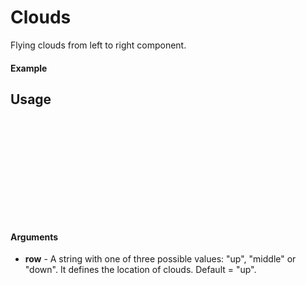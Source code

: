 
<Meta of={Clouds} title="Clouds" />

# Clouds

Flying clouds from left to right component.

#### Example

<Canvas of={Clouds.Up} />

## Usage

```ts
import {Clouds} from "react-lovely-animations";

const Example = () => {
    return (
        <Clouds>
            <div>Just an example</div>
        </Clouds>
    );
};

export default Example;
```

#### Arguments

- **row** - A string with one of three possible values: "up", "middle" or "down". It defines the location of clouds. Default = "up".